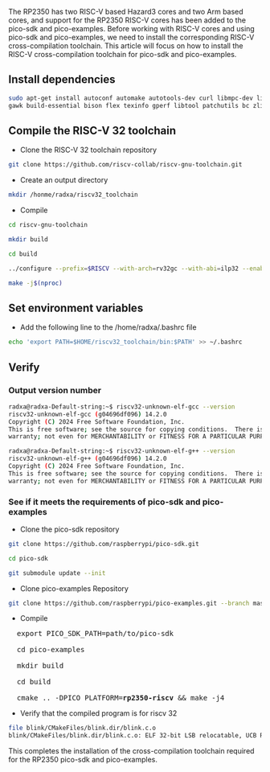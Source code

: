 The RP2350 has two RISC-V based Hazard3 cores and two Arm based cores, and support for the RP2350 RISC-V cores has been added to the pico-sdk and pico-examples.
Before working with RISC-V cores and using pico-sdk and pico-examples, we need to install the corresponding RISC-V cross-compilation toolchain. This article will focus on how to install the RISC-V cross-compilation toolchain for pico-sdk and pico-examples.

## Install dependencies

```bash
sudo apt-get install autoconf automake autotools-dev curl libmpc-dev libmpfr-dev libgmp-dev \
gawk build-essential bison flex texinfo gperf libtool patchutils bc zlib1g-dev libexpat-dev
```

## Compile the RISC-V 32 toolchain

- Clone the RISC-V 32 toolchain repository

```bash
git clone https://github.com/riscv-collab/riscv-gnu-toolchain.git
```

- Create an output directory

```bash
mkdir /honme/radxa/riscv32_toolchain
```

- Compile

```bash
cd riscv-gnu-toolchain

mkdir build

cd build

../configure --prefix=$RISCV --with-arch=rv32gc --with-abi=ilp32 --enable-multilib

make -j$(nproc)
```

## Set environment variables

- Add the following line to the /home/radxa/.bashrc file

```bash
echo 'export PATH=$HOME/riscv32_toolchain/bin:$PATH' >> ~/.bashrc
```

## Verify

### Output version number

```bash
radxa@radxa-Default-string:~$ riscv32-unknown-elf-gcc --version
riscv32-unknown-elf-gcc (g04696df096) 14.2.0
Copyright (C) 2024 Free Software Foundation, Inc.
This is free software; see the source for copying conditions.  There is NO
warranty; not even for MERCHANTABILITY or FITNESS FOR A PARTICULAR PURPOSE.

radxa@radxa-Default-string:~$ riscv32-unknown-elf-g++ --version
riscv32-unknown-elf-g++ (g04696df096) 14.2.0
Copyright (C) 2024 Free Software Foundation, Inc.
This is free software; see the source for copying conditions.  There is NO
warranty; not even for MERCHANTABILITY or FITNESS FOR A PARTICULAR PURPOSE.
```

### See if it meets the requirements of pico-sdk and pico-examples

- Clone the pico-sdk repository

```bash
git clone https://github.com/raspberrypi/pico-sdk.git

cd pico-sdk

git submodule update --init
```

- Clone pico-examples Repository

```bash
git clone https://github.com/raspberrypi/pico-examples.git --branch master
```

- Compile

<pre>
  export PICO_SDK_PATH=path/to/pico-sdk
  <!-- prettier-ignore -->
  cd pico-examples
  <!-- prettier-ignore -->
  mkdir build
  <!-- prettier-ignore -->
  cd build
  <!-- prettier-ignore -->
  cmake .. -DPICO_PLATFORM=<b>rp2350-riscv</b> && make -j4
</pre>

- Verify that the compiled program is for riscv 32

```bash
file blink/CMakeFiles/blink.dir/blink.c.o
blink/CMakeFiles/blink.dir/blink.c.o: ELF 32-bit LSB relocatable, UCB RISC-V, RVC, soft-float ABI, version 1 (SYSV), with debug_info, not stripped
```

This completes the installation of the cross-compilation toolchain required for the RP2350 pico-sdk and pico-examples.
